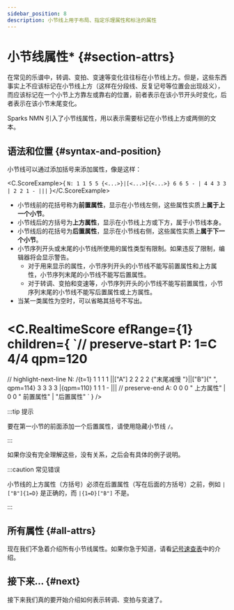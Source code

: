 ```yaml
---
sidebar_position: 8
description: 小节线上用于布局、指定乐理属性和标注的属性
---
```


# 小节线属性* {#section-attrs}

在常见的乐谱中，转调、变拍、变速等变化往往标在小节线上方。但是，这些东西事实上不应该标记在小节线上方（这样在分段线、反复记号等位置会出现歧义），而应该标记在一个小节上方靠左或靠右的位置，前者表示在该小节开头时变化，后者表示在该小节末尾变化。

Sparks NMN 引入了小节线属性，用以表示需要标记在小节线上方或两侧的文本。

## 语法和位置 {#syntax-and-position}

小节线可以通过添加括号来添加属性，像是这样：

<C.ScoreExample>{
`N: 1 1 5 5 {<...>}|[<...>]{<...>} 6 6 5 - | 4 4 3 3 | 2 2 1 - |||`
}</C.ScoreExample>

- 小节线前的花括号称为**前置属性**，显示在小节线左侧，这些属性实质上**属于上一个小节**。
- 小节线后的方括号为**上方属性**，显示在小节线上方或下方，属于小节线本身。
- 小节线后的花括号为**后置属性**，显示在小节线右侧，这些属性实质上**属于下一个小节**。
- 小节序列开头或末尾的小节线所使用的属性类型有限制。如果违反了限制，编辑器将会显示警告。
  - 对于用来显示的属性，小节序列开头的小节线不能写前置属性和上方属性，小节序列末尾的小节线不能写后置属性。
  - 对于转调、变拍和变速等，小节序列开头的小节线不能写前置属性，小节序列末尾的小节线不能写后置属性或上方属性。
- 当某一类属性为空时，可以省略其括号不写出。

<C.RealtimeScore efRange={1} children={
`// preserve-start
P: 1=C 4/4 qpm=120
====
// highlight-next-line
N: /{t=1} 1 1 1 1 ||["A"] 2 2 2 2 {"末尾减慢 "}||["B"]{" ", qpm=114} 3 3 3 3 |{qpm=110} 1 1 1 - |||
// preserve-end
A: 0 0 0 "  上方属性" | 0 0 " 前置属性" | "后置属性"
`
} />

:::tip 提示

要在第一小节的前面添加一个后置属性，请使用隐藏小节线 `/`。

:::

如果你没有完全理解这些，没有关系，之后会有具体的例子说明。

:::caution 常见错误

小节线的上方属性（方括号）必须在后置属性（写在后面的方括号）之前，例如 `|["B"]{1=D}` 是正确的，而 `|{1=D}["B"]` 不是。

:::

## 所有属性 {#all-attrs}

现在我们不急着介绍所有小节线属性。如果你急于知道，请看[记号速查表](/docs/reference/section-attrs)中的介绍。

## 接下来... {#next}

接下来我们真的要开始介绍如何表示转调、变拍与变速了。
